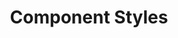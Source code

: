---
id: "angular_tf_easy_014"
questionType: "TRUE_FALSE"
title: "Component Styles"
statement: "styleUrls is used to define component-specific styles."
difficulty: "EASY"
category: "Angular"
correctAnswer: true
explanation: "styleUrls links external CSS files to the component."
---